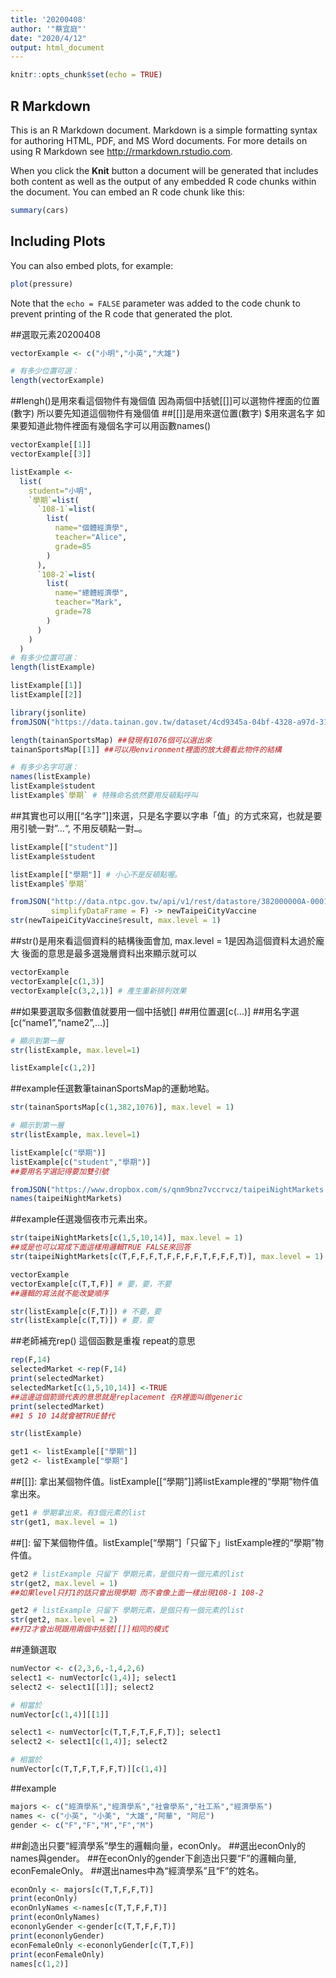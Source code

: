 ```yaml
---
title: '20200408'
author: '"蔡宜庭"'
date: "2020/4/12"
output: html_document
---
```


```r
knitr::opts_chunk$set(echo = TRUE)
```

## R Markdown

This is an R Markdown document. Markdown is a simple formatting syntax for authoring HTML, PDF, and MS Word documents. For more details on using R Markdown see <http://rmarkdown.rstudio.com>.

When you click the **Knit** button a document will be generated that includes both content as well as the output of any embedded R code chunks within the document. You can embed an R code chunk like this:

```r
summary(cars)
```

## Including Plots

You can also embed plots, for example:

```r
plot(pressure)
```

Note that the `echo = FALSE` parameter was added to the code chunk to prevent printing of the R code that generated the plot.

##選取元素20200408

```r
vectorExample <- c("小明","小英","大雄")

# 有多少位置可選：
length(vectorExample)
```
##lengh()是用來看這個物件有幾個值 因為兩個中括號[[]]可以選物件裡面的位置(數字) 所以要先知道這個物件有幾個值
##[[]]是用來選位置(數字) $用來選名字 如果要知道此物件裡面有幾個名字可以用函數names()

```r
vectorExample[[1]]
vectorExample[[3]]
```
```r
listExample <- 
  list(
    student="小明",
    `學期`=list(
      `108-1`=list(
        list(
          name="個體經濟學",
          teacher="Alice",
          grade=85
        )
      ),
      `108-2`=list(
        list(
          name="總體經濟學",
          teacher="Mark",
          grade=78
        )
      )
    )
  )
# 有多少位置可選：
length(listExample)
```
```r
listExample[[1]]
listExample[[2]]
```

```r
library(jsonlite)
fromJSON("https://data.tainan.gov.tw/dataset/4cd9345a-04bf-4328-a97d-314ff78b4763/resource/afc025fc-1ef4-447c-b785-a680391d0ca1/download/tnsport2.json", simplifyDataFrame = F) -> tainanSportsMap

length(tainanSportsMap) ##發現有1076個可以選出來
tainanSportsMap[[1]] ##可以用environment裡面的放大鏡看此物件的結構
```
```r
# 有多少名字可選：
names(listExample)
listExample$student
listExample$`學期` # 特殊命名依然要用反頓點呼叫
```
##其實也可以用[["名字"]]來選，只是名字要以字串「值」的方式來寫，也就是要用引號一對"…", 不用反頓點一對`…`。

```r
listExample[["student"]]
listExample$student

listExample[["學期"]] # 小心不是反頓點喔。
listExample$`學期`
```

```r
fromJSON("http://data.ntpc.gov.tw/api/v1/rest/datastore/382000000A-000157-002",
         simplifyDataFrame = F) -> newTaipeiCityVaccine
str(newTaipeiCityVaccine$result, max.level = 1)
```
##str()是用來看這個資料的結構後面會加, max.level = 1是因為這個資料太過於龐大 後面的意思是最多選幾層資料出來顯示就可以

```r
vectorExample
vectorExample[c(1,3)]
vectorExample[c(3,2,1)] # 產生重新排列效果
```
##如果要選取多個數值就要用一個中括號[]
##用位置選[c(...)]
##用名字選[c("name1","name2",...)]
```r
# 顯示到第一層
str(listExample, max.level=1)

listExample[c(1,2)]
```
##example任選數筆tainanSportsMap的運動地點。
```r
str(tainanSportsMap[c(1,382,1076)], max.level = 1)
```
```r
# 顯示到第一層
str(listExample, max.level=1)

listExample[c("學期")]
listExample[c("student","學期")]
##要用名字選記得要加雙引號
```
```r
fromJSON("https://www.dropbox.com/s/qnm9bnz7vccrvcz/taipeiNightMarkets.json?dl=1", simplifyDataFrame = F) -> taipeiNightMarkets
names(taipeiNightMarkets)
```
##example任選幾個夜市元素出來。
```r
str(taipeiNightMarkets[c(1,5,10,14)], max.level = 1)
##或是也可以寫成下面這樣用邏輯TRUE FALSE來回答
str(taipeiNightMarkets[c(T,F,F,F,T,F,F,F,F,T,F,F,F,T)], max.level = 1)
```
```r
vectorExample
vectorExample[c(T,T,F)] # 要，要，不要
##邏輯的寫法就不能改變順序
```
```r
str(listExample[c(F,T)]) # 不要，要
str(listExample[c(T,T)]) # 要，要
```
##老師補充rep() 這個函數是重複 repeat的意思
```r
rep(F,14) 
selectedMarket <-rep(F,14)
print(selectedMarket)
selectedMarket[c(1,5,10,14)] <-TRUE
##這邊這個箭頭代表的意思就是replacement 在R裡面叫做generic
print(selectedMarket)
##1 5 10 14就會被TRUE替代
```
```r
str(listExample)
```
```r
get1 <- listExample[["學期"]]
get2 <- listExample["學期"]
```
##[[]]: 拿出某個物件值。listExample[["學期"]]將listExample裡的“學期”物件值拿出來。
```r
get1 # 學期拿出來，有3個元素的list
str(get1, max.level = 1)
```
##[]: 留下某個物件值。listExample["學期"]「只留下」listExample裡的“學期”物件值。
```r
get2 # listExample 只留下 學期元素，是個只有一個元素的list
str(get2, max.level = 1)
##如果level只打1的話只會出現學期 而不會像上面一樣出現108-1 108-2
```
```r
get2 # listExample 只留下 學期元素，是個只有一個元素的list
str(get2, max.level = 2)
##打2才會出現跟用兩個中括號[[]]相同的模式
```
##連鎖選取
```r
numVector <- c(2,3,6,-1,4,2,6)
select1 <- numVector[c(1,4)]; select1
select2 <- select1[[1]]; select2

# 相當於
numVector[c(1,4)][[1]]
```
```r
select1 <- numVector[c(T,T,F,T,F,F,T)]; select1
select2 <- select1[c(1,4)]; select2

# 相當於
numVector[c(T,T,F,T,F,F,T)][c(1,4)]
```

##example
```r
majors <- c("經濟學系","經濟學系","社會學系","社工系","經濟學系")
names <- c("小英", "小美", "大雄","阿華", "阿尼")
gender <- c("F","F","M","F","M")
```
##創造出只要“經濟學系”學生的邏輯向量，econOnly。
##選出econOnly的names與gender。
##在econOnly的gender下創造出只要“F”的邏輯向量, econFemaleOnly。
##選出names中為“經濟學系”且“F”的姓名。

```r
econOnly <- majors[c(T,T,F,F,T)]
print(econOnly)
econOnlyNames <-names[c(T,T,F,F,T)]
print(econOnlyNames)
econonlyGender <-gender[c(T,T,F,F,T)]
print(econonlyGender)
econFemaleOnly <-econonlyGender[c(T,T,F)]
print(econFemaleOnly)
names[c(1,2)]
```











